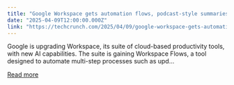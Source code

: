 ```yaml
---
title: "Google Workspace gets automation flows, podcast-style summaries"
date: "2025-04-09T12:00:00.000Z"
link: "https://techcrunch.com/2025/04/09/google-workspace-gets-automation-flows-podcast-style-summaries/"
---
```


Google is upgrading Workspace, its suite of cloud-based productivity tools, with new AI capabilities. The suite is gaining Workspace Flows, a tool designed to automate multi-step processes such as upd...

[Read more](https://techcrunch.com/2025/04/09/google-workspace-gets-automation-flows-podcast-style-summaries/)
